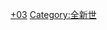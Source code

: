 {{Catnav|頁面分類|历史|歷史學|年代学|千纪}}
{{Catnav|頁面分類|人文學科|歷史學|年代学|千纪}}

{{catmore}}
{{category pair|2千紀‎|4千紀}}
{{Commonscat|3rd millennium}}

[[Category:千纪|+03]]
[[Category:全新世|Category:全新世]]